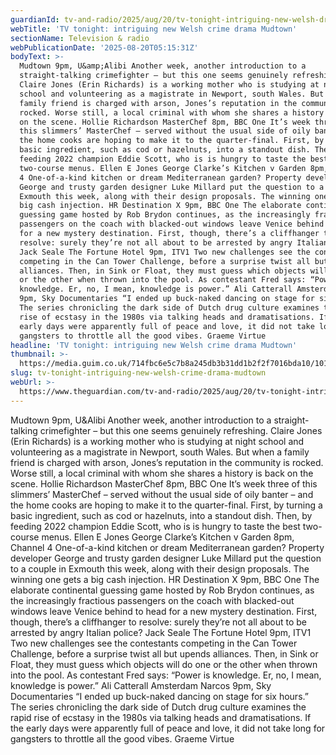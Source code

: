 ```yaml
---
guardianId: tv-and-radio/2025/aug/20/tv-tonight-intriguing-new-welsh-drama-mudtown
webTitle: 'TV tonight: intriguing new Welsh crime drama Mudtown'
sectionName: Television & radio
webPublicationDate: '2025-08-20T05:15:31Z'
bodyText: >-
  Mudtown 9pm, U&amp;Alibi Another week, another introduction to a
  straight-talking crimefighter – but this one seems genuinely refreshing.
  Claire Jones (Erin Richards) is a working mother who is studying at night
  school and volunteering as a magistrate in Newport, south Wales. But when a
  family friend is charged with arson, Jones’s reputation in the community is
  rocked. Worse still, a local criminal with whom she shares a history is back
  on the scene. Hollie Richardson MasterChef 8pm, BBC One It’s week three of
  this slimmers’ MasterChef – served without the usual side of oily banter – and
  the home cooks are hoping to make it to the quarter-final. First, by turning a
  basic ingredient, such as cod or hazelnuts, into a standout dish. Then, by
  feeding 2022 champion Eddie Scott, who is is hungry to taste the best
  two-course menus. Ellen E Jones George Clarke’s Kitchen v Garden 8pm, Channel
  4 One-of-a-kind kitchen or dream Mediterranean garden? Property developer
  George and trusty garden designer Luke Millard put the question to a couple in
  Exmouth this week, along with their design proposals. The winning one gets a
  big cash injection. HR Destination X 9pm, BBC One The elaborate continental
  guessing game hosted by Rob Brydon continues, as the increasingly fractious
  passengers on the coach with blacked-out windows leave Venice behind to head
  for a new mystery destination. First, though, there’s a cliffhanger to
  resolve: surely they’re not all about to be arrested by angry Italian police?
  Jack Seale The Fortune Hotel 9pm, ITV1 Two new challenges see the contestants
  competing in the Can Tower Challenge, before a surprise twist all but upends
  alliances. Then, in Sink or Float, they must guess which objects will do one
  or the other when thrown into the pool. As contestant Fred says: “Power is
  knowledge. Er, no, I mean, knowledge is power.” Ali Catterall Amsterdam Narcos
  9pm, Sky Documentaries “I ended up buck-naked dancing on stage for six hours.”
  The series chronicling the dark side of Dutch drug culture examines the rapid
  rise of ecstasy in the 1980s via talking heads and dramatisations. If the
  early days were apparently full of peace and love, it did not take long for
  gangsters to throttle all the good vibes. Graeme Virtue
headline: 'TV tonight: intriguing new Welsh crime drama Mudtown'
thumbnail: >-
  https://media.guim.co.uk/714fbc6e5c7b8a245db3b31dd1b2f2f7016bda10/1012_343_5986_4792/500.jpg
slug: tv-tonight-intriguing-new-welsh-crime-drama-mudtown
webUrl: >-
  https://www.theguardian.com/tv-and-radio/2025/aug/20/tv-tonight-intriguing-new-welsh-drama-mudtown
---
```

Mudtown 9pm, U&amp;Alibi Another week, another introduction to a straight-talking crimefighter – but this one seems genuinely refreshing. Claire Jones (Erin Richards) is a working mother who is studying at night school and volunteering as a magistrate in Newport, south Wales. But when a family friend is charged with arson, Jones’s reputation in the community is rocked. Worse still, a local criminal with whom she shares a history is back on the scene. Hollie Richardson MasterChef 8pm, BBC One It’s week three of this slimmers’ MasterChef – served without the usual side of oily banter – and the home cooks are hoping to make it to the quarter-final. First, by turning a basic ingredient, such as cod or hazelnuts, into a standout dish. Then, by feeding 2022 champion Eddie Scott, who is is hungry to taste the best two-course menus. Ellen E Jones George Clarke’s Kitchen v Garden 8pm, Channel 4 One-of-a-kind kitchen or dream Mediterranean garden? Property developer George and trusty garden designer Luke Millard put the question to a couple in Exmouth this week, along with their design proposals. The winning one gets a big cash injection. HR Destination X 9pm, BBC One The elaborate continental guessing game hosted by Rob Brydon continues, as the increasingly fractious passengers on the coach with blacked-out windows leave Venice behind to head for a new mystery destination. First, though, there’s a cliffhanger to resolve: surely they’re not all about to be arrested by angry Italian police? Jack Seale The Fortune Hotel 9pm, ITV1 Two new challenges see the contestants competing in the Can Tower Challenge, before a surprise twist all but upends alliances. Then, in Sink or Float, they must guess which objects will do one or the other when thrown into the pool. As contestant Fred says: “Power is knowledge. Er, no, I mean, knowledge is power.” Ali Catterall Amsterdam Narcos 9pm, Sky Documentaries “I ended up buck-naked dancing on stage for six hours.” The series chronicling the dark side of Dutch drug culture examines the rapid rise of ecstasy in the 1980s via talking heads and dramatisations. If the early days were apparently full of peace and love, it did not take long for gangsters to throttle all the good vibes. Graeme Virtue
